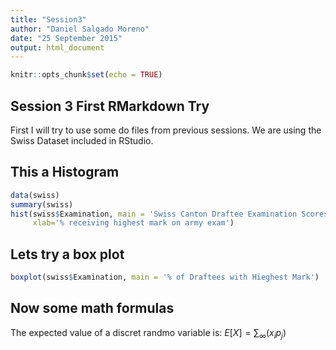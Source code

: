 ```yaml
---
title: "Session3"
author: "Daniel Salgado Moreno"
date: "25 September 2015"
output: html_document
---
```


```r
knitr::opts_chunk$set(echo = TRUE)
```

## Session 3 First RMarkdown Try

First I will try to use some do files from previous sessions. 
We are using the Swiss Dataset included in RStudio. 

## This a Histogram

```r
data(swiss)
summary(swiss)
hist(swiss$Examination, main = 'Swiss Canton Draftee Examination Scores (1888)',
     xlab='% receiving highest mark on army exam')
```

## Lets try a box plot

```r
boxplot(swiss$Examination, main = '% of Draftees with Hieghest Mark')
```

## Now some math formulas

The expected value of a discret randmo variable is: $E[X]=\sum_{∞}(x_{i}p_{j})$
